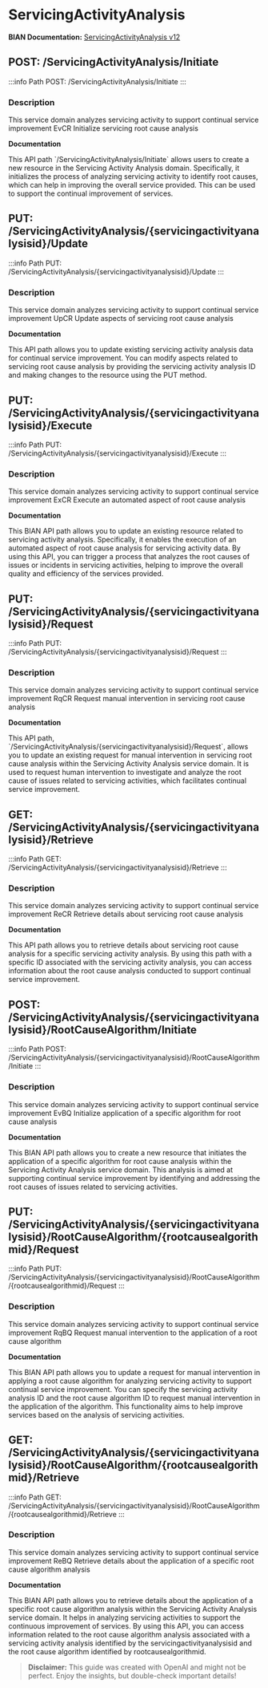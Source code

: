 # ServicingActivityAnalysis

**BIAN Documentation:** [ServicingActivityAnalysis v12](https://app.swaggerhub.com/apis/BIAN-3/ServicingActivityAnalysis/12.0.0)

## POST: /ServicingActivityAnalysis/Initiate

:::info Path
POST: /ServicingActivityAnalysis/Initiate
:::

### Description

This service domain analyzes servicing activity to support continual service improvement EvCR Initialize servicing root cause analysis

**Documentation**

This API path \`/ServicingActivityAnalysis/Initiate\` allows users to create a new resource in the Servicing Activity Analysis domain\. Specifically\, it initializes the process of analyzing servicing activity to identify root causes\, which can help in improving the overall service provided\. This can be used to support the continual improvement of services\.

## PUT: /ServicingActivityAnalysis/\{servicingactivityanalysisid\}/Update

:::info Path
PUT: /ServicingActivityAnalysis/\{servicingactivityanalysisid\}/Update
:::

### Description

This service domain analyzes servicing activity to support continual service improvement UpCR Update aspects of servicing root cause analysis

**Documentation**

This API path allows you to update existing servicing activity analysis data for continual service improvement\. You can modify aspects related to servicing root cause analysis by providing the servicing activity analysis ID and making changes to the resource using the PUT method\.

## PUT: /ServicingActivityAnalysis/\{servicingactivityanalysisid\}/Execute

:::info Path
PUT: /ServicingActivityAnalysis/\{servicingactivityanalysisid\}/Execute
:::

### Description

This service domain analyzes servicing activity to support continual service improvement ExCR Execute an automated aspect of root cause analysis

**Documentation**

This BIAN API path allows you to update an existing resource related to servicing activity analysis\. Specifically\, it enables the execution of an automated aspect of root cause analysis for servicing activity data\. By using this API\, you can trigger a process that analyzes the root causes of issues or incidents in servicing activities\, helping to improve the overall quality and efficiency of the services provided\.

## PUT: /ServicingActivityAnalysis/\{servicingactivityanalysisid\}/Request

:::info Path
PUT: /ServicingActivityAnalysis/\{servicingactivityanalysisid\}/Request
:::

### Description

This service domain analyzes servicing activity to support continual service improvement RqCR Request manual intervention in servicing root cause analysis

**Documentation**

This API path\, \`/ServicingActivityAnalysis/\{servicingactivityanalysisid\}/Request\`\, allows you to update an existing request for manual intervention in servicing root cause analysis within the Servicing Activity Analysis service domain\. It is used to request human intervention to investigate and analyze the root cause of issues related to servicing activities\, which facilitates continual service improvement\.

## GET: /ServicingActivityAnalysis/\{servicingactivityanalysisid\}/Retrieve

:::info Path
GET: /ServicingActivityAnalysis/\{servicingactivityanalysisid\}/Retrieve
:::

### Description

This service domain analyzes servicing activity to support continual service improvement ReCR Retrieve details about servicing root cause analysis

**Documentation**

This API path allows you to retrieve details about servicing root cause analysis for a specific servicing activity analysis\. By using this path with a specific ID associated with the servicing activity analysis\, you can access information about the root cause analysis conducted to support continual service improvement\.

## POST: /ServicingActivityAnalysis/\{servicingactivityanalysisid\}/RootCauseAlgorithm/Initiate

:::info Path
POST: /ServicingActivityAnalysis/\{servicingactivityanalysisid\}/RootCauseAlgorithm/Initiate
:::

### Description

This service domain analyzes servicing activity to support continual service improvement EvBQ Initialize application of a specific algorithm for root cause analysis

**Documentation**

This BIAN API path allows you to create a new resource that initiates the application of a specific algorithm for root cause analysis within the Servicing Activity Analysis service domain\. This analysis is aimed at supporting continual service improvement by identifying and addressing the root causes of issues related to servicing activities\.

## PUT: /ServicingActivityAnalysis/\{servicingactivityanalysisid\}/RootCauseAlgorithm/\{rootcausealgorithmid\}/Request

:::info Path
PUT: /ServicingActivityAnalysis/\{servicingactivityanalysisid\}/RootCauseAlgorithm/\{rootcausealgorithmid\}/Request
:::

### Description

This service domain analyzes servicing activity to support continual service improvement RqBQ Request manual intervention to the application of a root cause algorithm

**Documentation**

This BIAN API path allows you to update a request for manual intervention in applying a root cause algorithm for analyzing servicing activity to support continual service improvement\. You can specify the servicing activity analysis ID and the root cause algorithm ID to request manual intervention in the application of the algorithm\. This functionality aims to help improve services based on the analysis of servicing activities\.

## GET: /ServicingActivityAnalysis/\{servicingactivityanalysisid\}/RootCauseAlgorithm/\{rootcausealgorithmid\}/Retrieve

:::info Path
GET: /ServicingActivityAnalysis/\{servicingactivityanalysisid\}/RootCauseAlgorithm/\{rootcausealgorithmid\}/Retrieve
:::

### Description

This service domain analyzes servicing activity to support continual service improvement ReBQ Retrieve details about the application of a specific root cause algorithm analysis

**Documentation**

This BIAN API path allows you to retrieve details about the application of a specific root cause algorithm analysis within the Servicing Activity Analysis service domain\. It helps in analyzing servicing activities to support the continuous improvement of services\. By using this API\, you can access information related to the root cause algorithm analysis associated with a servicing activity analysis identified by the servicingactivityanalysisid and the root cause algorithm identified by rootcausealgorithmid\.

> **Disclaimer:** This guide was created with OpenAI and might not be perfect. Enjoy the insights, but double-check important details!
